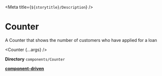 



<Meta title={`${storytitle}/Description`} />

# Counter

<div className="description">
  A Сounter that shows the number of customers who have applied for a loan
</div>

<Counter {...args} />

**Directory** `components/Counter`

[**component-driven**](/story/molecules-counter--primary-counter)
